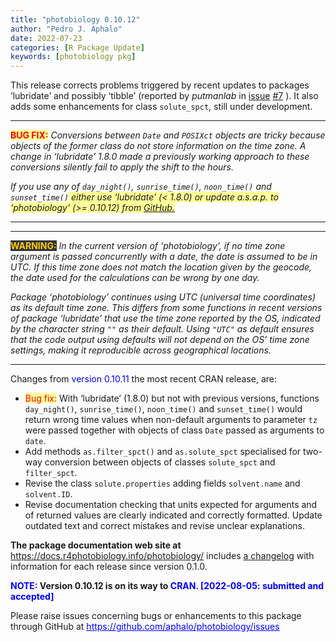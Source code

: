 ```yaml
---
title: "photobiology 0.10.12"
author: "Pedro J. Aphalo"
date: 2022-07-23
categories: [R Package Update]
keywords: [photobiology pkg]
---
```


This release corrects problems triggered by recent updates to packages 'lubridate' and possibly 'tibble' (reported by <em>putmanlab</em> in <a href="https://github.com/aphalo/photobiology/issues/7" target="_blank" rel="noopener">issue</a> <a href="https://github.com/aphalo/photobiology/issues/7" target="_blank" rel="noopener">#7</a> ). It also adds some enhancements for class `solute_spct`, still under development.

<hr />

<strong><span style="color: #ff0000; background-color: #ffff99;">BUG FIX:</span></strong> <em>Conversions between `Date` and `POSIXct` objects are tricky because objects of the former class do not store information on the time zone. A change in 'lubridate' 1.8.0 made a previously working approach to these conversions silently fail to apply the shift to the hours.</em>

<em>If you use any of `day_night()`, `sunrise_time()`, `noon_time()` and `sunset_time()`</em><span style="background-color: #ffff99;"><em> either use 'lubridate' (&lt; 1.8.0) or update a.s.a.p. to 'photobiology' (&gt;= 0.10.12) from <a style="background-color: #ffff99;" href="https://github.com/aphalo/photobiology#installation" target="_blank" rel="noopener">GitHub.</a></em></span>

<hr />

<hr />

<strong><span style="color: #ffcc00; background-color: #333333;">WARNING:</span></strong><em> In the current version of 'photobiology', if no time zone argument is passed concurrently with a date, the date is assumed to be in UTC. If this time zone does not match the location given by the geocode, the date used for the calculations can be wrong by one day.</em>

<em>Package 'photobiology' continues using UTC (universal time coordinates) as its default time zone. This differs from some functions in recent versions of package 'lubridate' that use the time zone reported by the OS, indicated by the character string `""` as their default. Using `"UTC"` as default ensures that the code output using defaults will not depend on the OS' time zone settings, making it reproducible across geographical locations.</em>

<hr />

Changes from <span style="color: #0000ff;">version 0.10.11</span> the most recent CRAN release, are:
<ul>
 	<li><span style="color: #ff0000; background-color: #ffff99;">Bug fix:</span> With 'lubridate' (1.8.0) but not with previous versions, functions `day_night()`, `sunrise_time()`, `noon_time()` and `sunset_time()` would return wrong time values when non-default arguments to parameter `tz` were passed together with objects of class `Date` passed as arguments to `date`.</li>
 	<li>Add methods `as.filter_spct()` and `as.solute_spct` specialised for two-way conversion between objects of classes `solute_spct` and `filter_spct`.</li>
 	<li>Revise the class `solute.properties` adding fields `solvent.name` and `solvent.ID`.</li>
 	<li>Revise documentation checking that units expected for arguments and of returned values are clearly indicated and correctly formatted. Update outdated text and correct mistakes and revise unclear explanations.</li>
</ul>
<strong>The package documentation web site at</strong><a href="https://docs.r4photobiology.info/photobiology/"> https://docs.r4photobiology.info/photobiology/</a> includes <a href="https://docs.r4photobiology.info/photobiology/news/index.html">a changelog</a> with information for each release since version 0.1.0.

<span style="text-indent: 0em;"><strong><span style="color: #0000ff;">NOTE:</span> Version 0.10.12 is on its way to <span style="color: #0000ff;">CRAN. [2022-08-05: submitted and accepted]</span></strong></span><span style="text-indent: 0em;"><strong>
</strong></span>

<span style="text-indent: 0em;">Please raise issues concerning bugs or enhancements to this package through GitHub at</span><span style="color: #0000ff;"> <a style="text-indent: 0em; color: #0000ff;" href="https://bitbucket.org/aphalo/photobiology/issues">https://github.com/aphalo/photobiology/issues</a></span>
